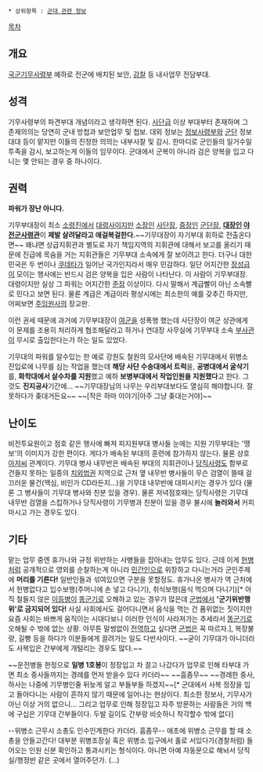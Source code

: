  * 상위항목 : [[군대 관련 정보]]

[[목차]]

== 개요 ==
[[국군기무사령부]] 예하로 전군에 배치된 보안, [[감찰]] 등 내사업무 전담부대.

== 성격 ==
기무사령부의 파견부대 개념이라고 생각하면 된다. [[사단]]급 이상 부대부터 존재하며 그 존재의의는 당연히 군내 방첩과 보안업무 및 첩보. 대외 정보는 [[국군정보사령부|정보사령부]]와 [[군단]] 정보대대 등이 맡지만 이들의 진정한 의의는 내부사찰 및 감시. 한마디로 군인들의 일거수일투족을 감시, 보고하는게 이들의 임무이다. 군대에서 군복이 아니라 검은 양복을 입고 다니는 몇 안되는 경우 중 하나이다. 

== 권력 ==
'''파워가 장난 아니다.'''

기무부대장이 최소 [[소령]]진에서 [[대령]]사이지만 [[소장]]인 [[사단장]], [[중장]]인 [[군단장]], '''[[대장]]인 [[야전군사령관]]'''이 '''제발 살려달라고 애걸복걸한다.'''~~기무대장이 자기부대 휘하로 전출온다면~~  왜냐면 상급지휘관과 별도로 자기 책임지역의 지휘관에 대해서 보고를 올리기 때문에 진급에 목숨을 거는 지휘관들은 기무부대 소속에게 잘 보이려고 한다. 더구나 대한민국은 두 번이나 [[쿠데타]]가 일어난 국가인지라서 매우 민감하다. 일단 어지간한 [[장성]]급이 모이는 행사에는 반드시 검은 양복을 입은 사람이 나타난다. 이 사람이 기무부대장. 대령이지만 실상 그 파워는 어지간한 [[준장]] 이상이다. 다시 말해서 계급빨이 아닌 소속빨로 민다고 보면 된다. 물론 계급은 계급이라 평상시에는 최소한의 예를 갖추긴 하지만, 어찌보면 [[주임원사]]의 장교판.

이런 권세 때문에 과거에 기무부대장이 [[여군]]을 성폭행 했는데 사단장이 여군 상관에게 이 문제를 조용히 처리하게 협조해달라고 하거나 연대장 사무실에 기무부대 소속 [[부사관]]이 무시로 출입한다는가 하는 일도 있었다.

기무대의 파워를 알수있는 한 예로 강원도 철원의 모사단에 배속된 기무대에서 위병소 진입로에 나무를 심는 작업을 했는데 '''해당 사단 수송대에서 트럭'''을, '''공병대에서 굴삭기'''를, '''화학대에서 살수차를 지원'''했고 예하 '''보병부대에서 작업인원을 지원했다'''고 한다. 그것도 '''진지공사'''기간에... ~~기무대장님의 나무는 우리부대보다도 열심히 해야합니다. 잘못하다가 좆대거든요~~ ~~[작은 하마 이야기|아주 그냥 좆대는거야]~~

== 난이도 ==
비전투요원이고 점호 같은 행사에 빠져 피지원부대 병사들 눈에는 지원 기무부대는 '땡보'의 이미지가 강한 편이다. 게다가 배속된 부대의 훈련에 참가하지 않는다. 물론 상호 [[아저씨]] 관계이다. 기무대 병사 내무반은 배속된 부대의 지휘관이나 [[당직사령]]도 함부로 건들지 못하는 일종의 [[치외법권]] 지역으로 근처 옆 내무반 병사들이 무슨 검열이 뜰때 걸끄러운 물건(맥심, 비인가 CD라든지...)을 기무대 내무반에 대피시키는 경우가 있다 (물론 그 병사들이 기무대 병사와 친분 있을 경우). 물론 저녁점호때는 당직사령은 기무대 내무반 검열을 스킵하거나 당직사령이 기무병과 친분이 있을 경우 불시에 '''놀러와서''' 커피 마시고 가는 경우도 있다.

== 기타 ==
맡는 업무 중엔 휴가나와 규정 위반하는 사병들을 잡아내는 업무도 있다. 근데 이게 [[헌병]]처럼 공개적으로 영외를 순찰하는게 아니라 [[민간인]]으로 위장하고 다니는거라 군인주제에 '''머리를 기른다!''' 일반인들과 섞여있으면 구분을 못할정도. 휴가나온 병사가 역 근처에서 헌병없다고 입수보행(주머니에 손 넣고 다니기), 취식보행(음식 먹으며 다니기)[* 아직 철들지 않은 [[이등병]]이 [[똥군기]]로 오해하고 있는 경우가 많은데 [[군법]]에서 ''''군기위반행위'로 금지되어 있다!''' 사실 사회에서도 걸어다니면서 음식을 먹는 건 품위없는 짓이지만 요즘 사회는 바쁘게 움직이는 시대다보니 이러한 인식이 사라져가는 추세라서 [[똥군기]]로 오해될 수 밖에 없는 상황. 아무튼 말썽없이 [[전역]]하고 싶다면 [[군법]]은 꼭 따르자.], 복장불량, 길빵 등을 하다가 이분들에게 끌려가는 일도 다반사이다. ~~굳이 기무대가 아니더라도 사복입은 간부에게 개털리는 경우도 많다.~~

~~운전병들 한정으로 '''일병 1호봉'''이 정장입고 차 끌고 나갔다가 업무로 인해 타부대 가면 최소 중사들까지는 경례를 먼저 받을수 있다 카더라~~ ~~흠좀무~~ 
~~경례한 중사,하사는 나중에 기무병인줄 뒤늦게 알고 부들부들 하겠지~~[* 군대에서 사복 정장을 입고 돌아다니는 사람이 흔하지 않기 때문에 일어나는 현상이다. 최소한 정보사, 기무사가 아닌 이상 거의 없으니... 그리고 업무로 인해 정장입고 자주 방문하는 사람들은 거의 백에 구십은 기무대 간부들이다. 두발 길이도 간부랑 비슷하니 착각할수 밖에 없다]

--위병소 근무시 소총도 인수인계한다 카더라. 흠좀무-- 애초에 위병소 근무를 할 때 소총을 안들고간다! 대부분 위병조장실 혹은 위병소 입구에서 홀로 서있다가(경찰처럼) 들어오는 인원 신분 확인하고 통과시키는 형식이다. 아니면 아예 자동문으로 해놔서 당직실/행정반 같은 곳에서 열어주던가. (...)
